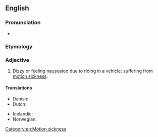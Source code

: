 ==English==

===Pronunciation===
* {{rhymes|ɑː(r)sɪk|lang=en}}

===Etymology===
{{compound|en|car|sick}}

===Adjective===
{{en-adj}}

# [[dizzy#English|Dizzy]] or feeling [[nauseated]] due to riding in a vehicle; suffering from [[motion sickness]].

====Translations====
{{trans-top|feeling nauseated due to riding in a vehicle}}
* Danish: {{t|da|køresyg}}
* Dutch: {{t|nl|wagenziek}}
{{trans-mid}}
* Icelandic: {{t|is|bílveikur}}
* Norwegian: {{t|no|bilsyk}}
{{trans-bottom}}

[[Category:en:Motion sickness]]